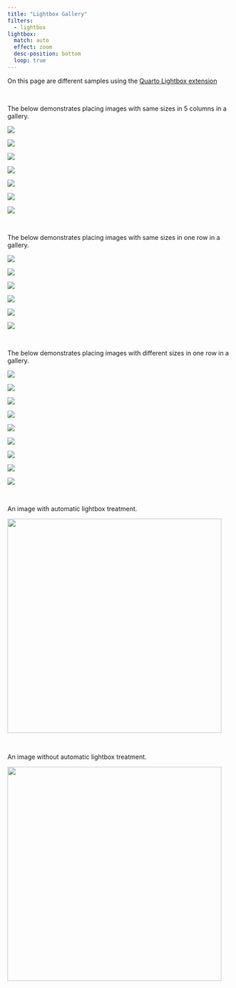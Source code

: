 ```yaml
---
title: "Lightbox Gallery"
filters:
  - lightbox
lightbox: 
  match: auto
  effect: zoom
  desc-position: bottom
  loop: true
---
```


On this page are different samples using the [Quarto Lightbox extension](https://github.com/quarto-ext/lightbox)

\

The below demonstrates placing images with same sizes in 5 columns in a gallery. 

::: {layout-ncol=5}

![](images/IMG_5948.JPG){group="slide_1" description="Can Lis - et af Utzons mesterværker på Mallorca. (© Morten Lorenzen) "}

![](images/IMG_5974.JPG){group="slide_1" description="Can Lis - et af Utzons mesterværker på Mallorca. (© Morten Lorenzen) "}

![](images/IMG_5983.JPG){group="slide_1" description="Can Lis - et af Utzons mesterværker på Mallorca. (© Morten Lorenzen) "}

![](images/IMG_5985.JPG){group="slide_1" description="Can Lis - et af Utzons mesterværker på Mallorca. (© Morten Lorenzen) "}

![](images/IMG_5986.JPG){group="slide_1" description="Can Lis - et af Utzons mesterværker på Mallorca. (© Morten Lorenzen) "}

![](images/IMG_6074.JPG){group="slide_1" description="Can Lis - et af Utzons mesterværker på Mallorca. (© Morten Lorenzen)"}

![](images/IMG_6113.JPG){group="slide_1" description="Can Lis - et af Utzons mesterværker på Mallorca. (© Morten Lorenzen) "}

:::

\

The below demonstrates placing images with same sizes in one row in a gallery. 

::: {layout-nrow=1}

![](images/IMG_2356.jpeg){group="slide_3" description="Brage på tur på Isefjorden og Roskilde fjord i 2021. (© Morten Lorenzen)"}

![](images/IMG_2378.jpeg){group="slide_3" description="Tjalfe, Freja og Røskva på tur på Isefjorden og Roskilde fjord i 2021. (© Morten Lorenzen) "}

![](images/IMG_2427.jpeg){group="slide_3" description="Inriggere på tur på Isefjorden og Roskilde fjord i 2021. (© Morten Lorenzen) "}

![](images/IMG_2846.jpeg){group="slide_3" description="Med gig både på Douro floden i Portugal i 2021. (© Morten Lorenzen)"}

![](images/IMG_2862.jpeg){group="slide_3" description="Med gig både på Douro floden i Portugal i 2021. (© Morten Lorenzen)"}

![](images/IMG_2932.jpeg){group="slide_3" description="Med gig både på Douro floden i Portugal i 2021. (© Morten Lorenzen)"}

:::

\

The below demonstrates placing images with different sizes in one row in a gallery. 

::: {layout-nrow=1}

![](images/Compr_unsplash01.jpeg){group="slide_2" description="Here is a text for the image."}

![](images/Compr_unsplash02.jpeg){group="slide_2" description="Here is a text for the image."}

![](images/Compr_unsplash03.jpeg){group="slide_2" description="Here is a text for the image."}

![](images/Compr_unsplash04.jpeg){group="slide_2" description="Here is a text for the image."}

![](images/Compr_unsplash05.jpeg){group="slide_2" description="Here is a text for the image."}

![](images/Compr_unsplash06.jpeg){group="slide_2" description="Here is a text for the image."}

![](images/Compr_unsplash07.jpeg){group="slide_2" description="Here is a text for the image."}

![](images/Compr_unsplash08.jpeg){group="slide_2" description="Here is a text for the image."}

![](images/Compr_unsplash09.jpeg){group="slide_2" description="Here is a text for the image."}
:::

\

An image with automatic lightbox treatment.

![](images/IMG_5935.JPG){description="Can Lis - et af Utzons mesterværker på Mallorca. (© Morten Lorenzen) " width=5in fig-align="left"}

\

An image without  automatic lightbox treatment.

![](images/IMG_5935.JPG){description="Can Lis - et af Utzons mesterværker på Mallorca. (© Morten Lorenzen)" width=5in fig-align="left" .nolightbox}
